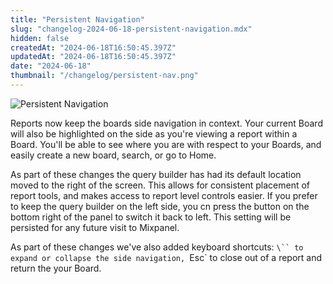 ```yaml
---
title: "Persistent Navigation"
slug: "changelog-2024-06-18-persistent-navigation.mdx"
hidden: false
createdAt: "2024-06-18T16:50:45.397Z"
updatedAt: "2024-06-18T16:50:45.397Z"
date: "2024-06-18"
thumbnail: "/changelog/persistent-nav.png"
---
```


![Persistent Navigation](/changelog/persistent-nav.png)

Reports now keep the boards side navigation in context. Your current Board will also be highlighted on the side as you're viewing a report within a Board. You'll be able to see where you are with respect to your Boards, and easily create a new board, search, or go to Home.

As part of these changes the query builder has had its default location moved to the right of the screen. This allows for consistent placement of report tools, and makes access to report level controls easier. If you prefer to keep the query builder on the left side, you cn press the button on the bottom right of the panel to switch it back to left. This setting will be persisted for any future visit to Mixpanel.

As part of these changes we've also added keyboard shortcuts: `\`` to expand or collapse the side navigation, `Esc` to close out of a report and return the your Board.
